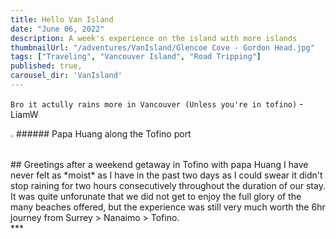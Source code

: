 ```yaml
---
title: Hello Van Island
date: "June 06, 2022"
description: A week's experience on the island with more islands
thumbnailUrl: "/adventures/VanIsland/Glencoe Cove - Gordon Head.jpg"
tags: ["Traveling", "Vancouver Island", "Road Tripping"]
published: true,
carousel_dir: 'VanIsland'
---
```



`Bro it actully rains more in Vancouver (Unless you're in tofino)` - LiamW
  <div>
    <Image
      src={"/adventures/VanIsland/Papa Huang @ Tofino Port.jpg"}
      height="1%"
      width="1%"
      alt="thumbnail"
      layout="responsive"
    />
    ###### Papa Huang along the Tofino port
  </div>

<div>
  <div>
    ## Greetings after a weekend getaway in Tofino with papa Huang I have never
    felt as *moist* as I have in the past two days as I could swear it didn't
    stop raining for two hours consecutively throughout the duration of our
    stay. It was quite unforunate that we did not get to enjoy the full glory of
    the many beaches offered, but the experience was still very much worth the
    6hr journey from Surrey > Nanaimo > Tofino.
  </div>
  ***
</div>
